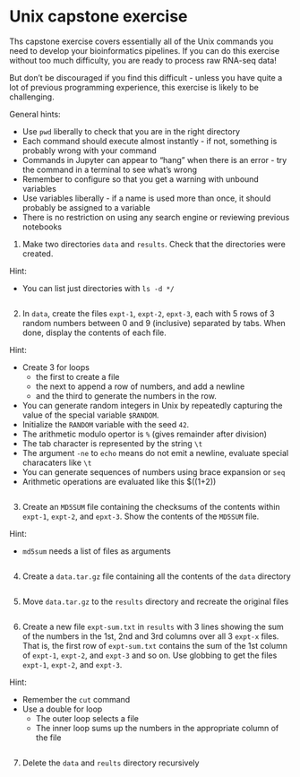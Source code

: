 # Unix capstone exercise

Ths capstone exercise covers essentially all of the Unix commands you need to develop your bioinformatics pipelines. If you can do this exercise without too much difficulty, you are ready to process raw RNA-seq data!

But don't be discouraged if you find this difficult - unless you have quite a lot of previous programming experience, this exercise is likely to be challenging.

General hints:

- Use `pwd` liberally to check that you are in the right directory
- Each command should execute almost instantly - if not, something is probably wrong with your command
- Commands in Jupyter can appear to "hang" when there is an error - try the command in a terminal to see what's wrong
- Remember to configure so that you get a warning with unbound variables
- Use variables liberally - if a name is used more than once, it should probably be assigned to a variable
- There is no restriction on using any search engine or reviewing previous notebooks

1. Make two directories `data` and `results`. Check that the directories were created.

Hint:

- You can list just directories with `ls -d */`


```bash




```

2. In `data`, create the files `expt-1`, `expt-2`, `epxt-3`, each with 5 rows of 3 random numbers between 0 and 9 (inclusive) separated by tabs. When done, display the contents of each file.

  
Hint: 

- Create 3 for loops 
    - the first to create a file
    - the next to append a row of numbers, and add a newline
    - and the third to generate the numbers in the row.
- You can generate random integers in Unix by repeatedly capturing the value of the special variable `$RANDOM`.
- Initialize the `RANDOM` variable with the seed `42`.
- The arithmetic modulo opertor is `%` (gives remainder after division)
- The tab character is represented by the string `\t`
- The argument `-ne` to `echo` means do not emit a newline, evaluate special characaters like `\t`
- You can generate sequences of numbers using brace expansion or `seq`
- Arithmetic operations are evaluated like this $((1+2))


```bash




```

3. Create an `MD5SUM` file containing the checksums of the contents within `expt-1`, `expt-2`, and `epxt-3`. Show the contents of the `MD5SUM` file.

Hint:

- `md5sum` needs a list of files as arguments


```bash




```

4. Create a `data.tar.gz` file containing all the contents of the `data` directory


```bash




```

5. Move `data.tar.gz` to the `results` directory and recreate the original files


```bash




```

6. Create a new file `expt-sum.txt` in `results` with 3 lines showing the sum of the numbers in the 1st, 2nd and 3rd columns over all 3 `expt-x` files. That is, the first row of `expt-sum.txt` contains the sum of the 1st column of `expt-1`, `expt-2`, and `expt-3` and so on. Use globbing to get the files `expt-1`, `expt-2`, and `expt-3`.

Hint:

- Remember the `cut` command
- Use a double for loop
    - The outer loop selects a file
    - The inner loop sums up the numbers in the appropriate column of the file


```bash




```

7. Delete the `data` and `reults` directory recursively


```bash




```
